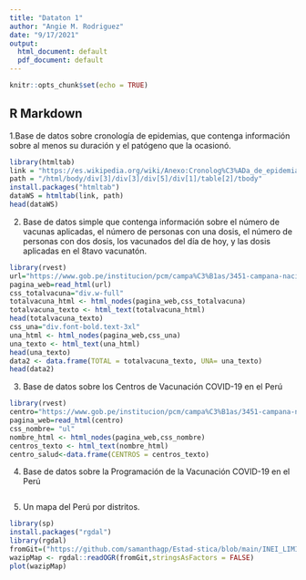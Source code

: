 ```yaml
---
title: "Dataton 1"
author: "Angie M. Rodriguez"
date: "9/17/2021"
output:
  html_document: default
  pdf_document: default
---
```


```r
knitr::opts_chunk$set(echo = TRUE)
```

## R Markdown

1.Base de datos sobre cronología de epidemias, que contenga información sobre al menos su duración y el patógeno que la ocasionó. 
```r
library(htmltab)
link = "https://es.wikipedia.org/wiki/Anexo:Cronolog%C3%ADa_de_epidemias"
path = "/html/body/div[3]/div[3]/div[5]/div[1]/table[2]/tbody"
install.packages("htmltab")
dataWS = htmltab(link, path)
head(dataWS)
```

2. Base de datos simple que contenga información sobre el número de vacunas aplicadas, el número de personas con una dosis, el número de personas con dos dosis, los vacunados del día de hoy, y las dosis aplicadas en el 8tavo vacunatón.
```r
library(rvest)
url="https://www.gob.pe/institucion/pcm/campa%C3%B1as/3451-campana-nacional-de-vacunacion-contra-la-covid-19"
pagina_web=read_html(url)
css_totalvacuna="div.w-full"
totalvacuna_html <- html_nodes(pagina_web,css_totalvacuna)
totalvacuna_texto <- html_text(totalvacuna_html)
head(totalvacuna_texto)
css_una="div.font-bold.text-3xl"  
una_html <- html_nodes(pagina_web,css_una)
una_texto <- html_text(una_html)
head(una_texto)
data2 <- data.frame(TOTAL = totalvacuna_texto, UNA= una_texto)
head(data2)
```

3. Base de datos sobre los Centros de Vacunación COVID-19 en el Perú
```r
library(rvest)
centro="https://www.gob.pe/institucion/pcm/campa%C3%B1as/3451-campana-nacional-de-vacunacion-contra-la-covid-19"
pagina_web=read_html(centro)
css_nombre= "ul" 
nombre_html <- html_nodes(pagina_web,css_nombre)
centros_texto <- html_text(nombre_html) 
centro_salud<-data.frame(CENTROS = centros_texto)
```

4. Base de datos sobre la Programación de la Vacunación COVID-19 en el Perú
```r

```

5. Un mapa del Perú por distritos.
```r
library(sp)
install.packages("rgdal")
library(rgdal)
fromGit=("https://github.com/samanthagp/Estad-stica/blob/main/INEI_LIMITE_DEPARTAMENTAL_GEOGPSPERU_JUANSUYO_931381206.json?raw=true") #link desde github
wazipMap <- rgdal::readOGR(fromGit,stringsAsFactors = FALSE)
plot(wazipMap)
```

